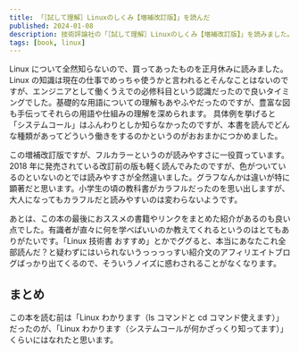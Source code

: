 ```yaml
---
title: 「［試して理解］Linuxのしくみ【増補改訂版】」を読んだ
published: 2024-01-08
description: 技術評論社の「［試して理解］Linuxのしくみ【増補改訂版】」を読みました。
tags: [book, linux]
---
```


Linux について全然知らないので、買ってあったものを正月休みに読みました。Linux の知識は現在の仕事でめっちゃ使うかと言われるとそんなことはないのですが、エンジニアとして働くうえでの必修科目という認識だったので良いタイミングでした。基礎的な用語についての理解もあやふやだったのですが、豊富な図も手伝ってそれらの用語や仕組みの理解を深められます。
具体例を挙げると「システムコール」はふんわりとしか知らなかったのですが、本書を読んでどんな種類があってどういう働きをするのかというのがおおまかにつかめました。

この増補改訂版ですが、フルカラーというのが読みやすさに一役買っています。2018 年に発売されている改訂前の版も軽く読んでみたのですが、色がついているのといないのとでは読みやすさが全然違いました。グラフなんかは違いが特に顕著だと思います。小学生の頃の教科書がカラフルだったのを思い出しますが、大人になってもカラフルだと読みやすいのは変わらないようです。

あとは、この本の最後におススメの書籍やリンクをまとめた紹介があるのも良い点でした。有識者が直々に何を学べばいいのか教えてくれるというのはとてもありがたいです。「Linux 技術書 おすすめ」とかでググると、本当にあなたこれ全部読んだ？と疑わずにはいられないうっっっっすい紹介文のアフィリエイトブログばっかり出てくるので、そういうノイズに惑わされることがなくなります。

## まとめ

この本を読む前は「Linux わかります（ls コマンドと cd コマンド使えます）」だったのが、「Linux わかります（システムコールが何かざっくり知ってます）」くらいにはなれたと思います。
